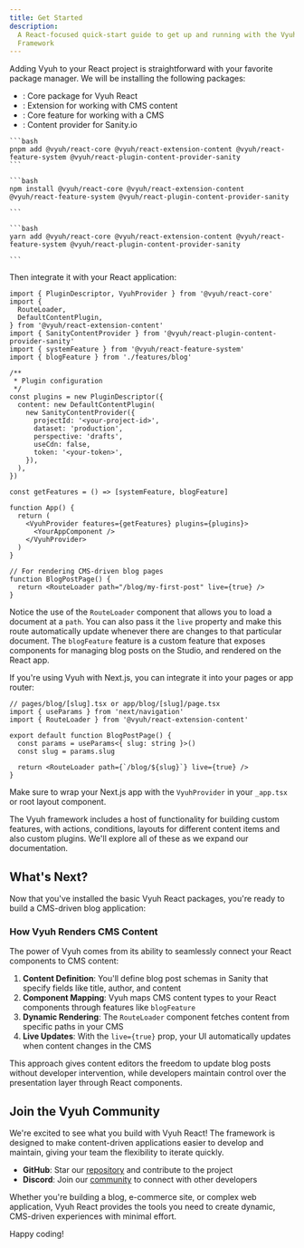 ```yaml
---
title: Get Started
description:
  A React-focused quick-start guide to get up and running with the Vyuh
  Framework
---
```



Adding Vyuh to your React project is straightforward with your favorite package
manager. We will be installing the following packages:

- <NpmBadge name="@vyuh/react-core" inline />: Core package for Vyuh React
- <NpmBadge name="@vyuh/react-extension-content" inline />: Extension for
  working with CMS content
- <NpmBadge name="@vyuh/react-feature-system" inline />: Core feature for
  working with a CMS
- <NpmBadge name="@vyuh/react-plugin-content-provider-sanity" inline />: Content
  provider for Sanity.io

<Tabs>
  <TabItem label="pnpm">

    ```bash
    pnpm add @vyuh/react-core @vyuh/react-extension-content @vyuh/react-feature-system @vyuh/react-plugin-content-provider-sanity
    ```

  </TabItem>
  <TabItem label="npm">

    ```bash
    npm install @vyuh/react-core @vyuh/react-extension-content @vyuh/react-feature-system @vyuh/react-plugin-content-provider-sanity

    ```

  </TabItem>
  <TabItem label="yarn">

    ```bash
    yarn add @vyuh/react-core @vyuh/react-extension-content @vyuh/react-feature-system @vyuh/react-plugin-content-provider-sanity

    ```

  </TabItem>
</Tabs>

Then integrate it with your React application:

```tsx
import { PluginDescriptor, VyuhProvider } from '@vyuh/react-core'
import {
  RouteLoader,
  DefaultContentPlugin,
} from '@vyuh/react-extension-content'
import { SanityContentProvider } from '@vyuh/react-plugin-content-provider-sanity'
import { systemFeature } from '@vyuh/react-feature-system'
import { blogFeature } from './features/blog'

/**
 * Plugin configuration
 */
const plugins = new PluginDescriptor({
  content: new DefaultContentPlugin(
    new SanityContentProvider({
      projectId: '<your-project-id>',
      dataset: 'production',
      perspective: 'drafts',
      useCdn: false,
      token: '<your-token>',
    }),
  ),
})

const getFeatures = () => [systemFeature, blogFeature]

function App() {
  return (
    <VyuhProvider features={getFeatures} plugins={plugins}>
      <YourAppComponent />
    </VyuhProvider>
  )
}

// For rendering CMS-driven blog pages
function BlogPostPage() {
  return <RouteLoader path="/blog/my-first-post" live={true} />
}
```

Notice the use of the `RouteLoader` component that allows you to load a document
at a `path`. You can also pass it the `live` property and make this route
automatically update whenever there are changes to that particular document. The
`blogFeature` feature is a custom feature that exposes components for managing
blog posts on the Studio, and rendered on the React app.

<Aside title="For Next.js users" type="note">

If you're using Vyuh with Next.js, you can integrate it into your pages or app
router:

```tsx
// pages/blog/[slug].tsx or app/blog/[slug]/page.tsx
import { useParams } from 'next/navigation'
import { RouteLoader } from '@vyuh/react-extension-content'

export default function BlogPostPage() {
  const params = useParams<{ slug: string }>()
  const slug = params.slug

  return <RouteLoader path={`/blog/${slug}`} live={true} />
}
```

Make sure to wrap your Next.js app with the `VyuhProvider` in your `_app.tsx` or
root layout component.

</Aside>

The Vyuh framework includes a host of functionality for building custom
features, with actions, conditions, layouts for different content items and also
custom plugins. We'll explore all of these as we expand our documentation.

## What's Next?

Now that you've installed the basic Vyuh React packages, you're ready to build a
CMS-driven blog application:

<LinkCard
  title="Set Up Sanity CMS"
  description="Learn how to configure Sanity.io as your headless CMS and create blog post schemas for your Vyuh React application."
  href="/react/intro/setup-sanity"
/>

<LinkCard
  title="Rendering Content with Vyuh React"
  description="Discover how to fetch and display blog posts in your React components with live updates."
  href="/react/intro/rendering-content"
/>

### How Vyuh Renders CMS Content

The power of Vyuh comes from its ability to seamlessly connect your React
components to CMS content:

1. **Content Definition**: You'll define blog post schemas in Sanity that
   specify fields like title, author, and content
2. **Component Mapping**: Vyuh maps CMS content types to your React components
   through features like `blogFeature`
3. **Dynamic Rendering**: The `RouteLoader` component fetches content from
   specific paths in your CMS
4. **Live Updates**: With the `live={true}` prop, your UI automatically updates
   when content changes in the CMS

This approach gives content editors the freedom to update blog posts without
developer intervention, while developers maintain control over the presentation
layer through React components.

## Join the Vyuh Community

We're excited to see what you build with Vyuh React! The framework is designed
to make content-driven applications easier to develop and maintain, giving your
team the flexibility to iterate quickly.

- **GitHub**: Star our [repository](https://github.com/vyuh-tech/vyuh) and
  contribute to the project
- **Discord**: Join our [community](https://discord.gg/b49sbjqszG) to connect
  with other developers

Whether you're building a blog, e-commerce site, or complex web application,
Vyuh React provides the tools you need to create dynamic, CMS-driven experiences
with minimal effort.

Happy coding!
